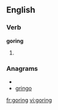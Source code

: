 ==English==

===Verb===
'''goring'''

# {{present participle of|[[gore]]}}

===Anagrams===
* {{alphagram|gginor}}
* [[gringo#English|gringo]]

[[fr:goring]]
[[vi:goring]]
